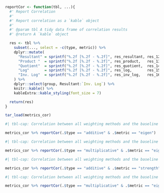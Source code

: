 ```r

reportCor <- function(tbl, ...){
  #' Report Correlation
  #'
  #' Report correlation as a `kable` object
  #'
  #' @param tbl A tidy data frame of correlation results
  #' @return A `kable` object

  res <- tbl %>%
    subset(..., select = -c(type, metric)) %>%
    dplyr::mutate(
      "Resultant" = sprintf("%.2f [%.2f - %.2f]", res_resultant, res_12_conf.low, res_12_conf.high), 
      "Product "  = sprintf("%.2f [%.2f - %.2f]", res_product,   res_13_conf.low, res_13_conf.high), 
      "Quotient"  = sprintf("%.2f [%.2f - %.2f]", res_quotient,  res_14_conf.low, res_14_conf.high), 
      "Log"       = sprintf("%.2f [%.2f - %.2f]", res_log,       res_15_conf.low, res_15_conf.high), 
      "Inv. Log"  = sprintf("%.2f [%.2f - %.2f]", res_inv_log,   res_16_conf.low, res_16_conf.high),
    ) %>%
    dplyr::select(group, Resultant:`Inv. Log`) %>%
    knitr::kable() %>%
    kableExtra::kable_styling(font_size = 7)

  return(res)
}

tar_load(metrics_cor)

```

```r
#| tbl-cap: Correlation between all weighting methods and the baseline method for `additive` approach and `eigen` metric

metrics_cor %>% reportCor(.$type == "additive" & .$metric == "eigen")

```

```r
#| tbl-cap: Correlation between all weighting methods and the baseline method for `multiplicative` approach and `eigen` metric

metrics_cor %>% reportCor(.$type == "multiplicative" & .$metric == "eigen")

```

```r
#| tbl-cap: Correlation between all weighting methods and the baseline method for `additive` approach and `strength` metric

metrics_cor %>% reportCor(.$type == "additive" & .$metric == "strength")

```

```r
#| tbl-cap: Correlation between all weighting methods and the baseline method for `multiplicative` approach and `eigen` metric

metrics_cor %>% reportCor(.$type == "multiplicative" & .$metric == "eigen")

```

